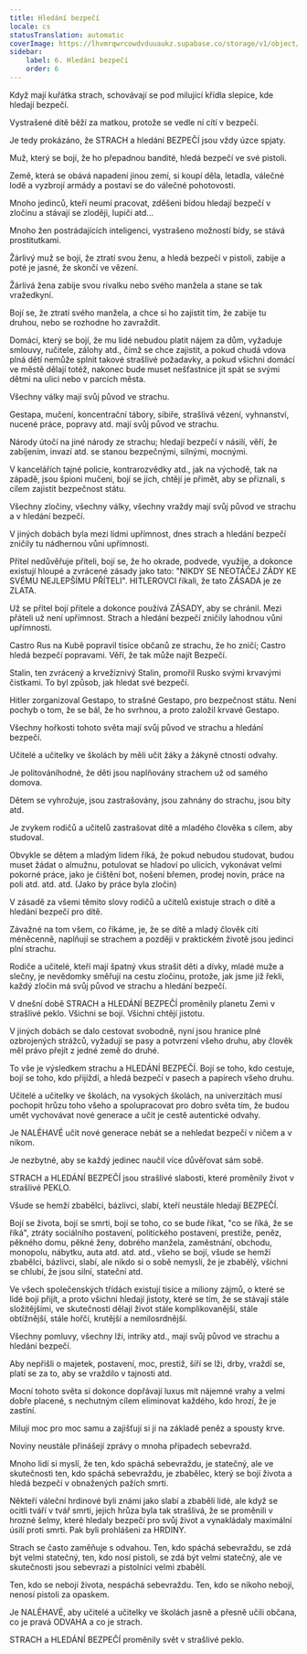 ```yaml
---
title: Hledání bezpečí
locale: cs
statusTranslation: automatic
coverImage: https://lhvmrqwrcowdvduuaukz.supabase.co/storage/v1/object/public/strapi-uploads/small_cover-educacion-fundamental.webp-2d51a7828a2b1309555be27f7e2a61a0.webp
sidebar:
    label: 6. Hledání bezpečí
    order: 6
---
```

Když mají kuřátka strach, schovávají se pod milující křídla slepice, kde hledají bezpečí.

Vystrašené dítě běží za matkou, protože se vedle ní cítí v bezpečí.

Je tedy prokázáno, že STRACH a hledání BEZPEČÍ jsou vždy úzce spjaty.

Muž, který se bojí, že ho přepadnou bandité, hledá bezpečí ve své pistoli.

Země, která se obává napadení jinou zemí, si koupí děla, letadla, válečné lodě a vyzbrojí armády a postaví se do válečné pohotovosti.

Mnoho jedinců, kteří neumí pracovat, zděšeni bídou hledají bezpečí v zločinu a stávají se zloději, lupiči atd...

Mnoho žen postrádajících inteligenci, vystrašeno možností bídy, se stává prostitutkami.

Žárlivý muž se bojí, že ztratí svou ženu, a hledá bezpečí v pistoli, zabije a poté je jasné, že skončí ve vězení.

Žárlivá žena zabije svou rivalku nebo svého manžela a stane se tak vražedkyní.

Bojí se, že ztratí svého manžela, a chce si ho zajistit tím, že zabije tu druhou, nebo se rozhodne ho zavraždit.

Domácí, který se bojí, že mu lidé nebudou platit nájem za dům, vyžaduje smlouvy, ručitele, zálohy atd., čímž se chce zajistit, a pokud chudá vdova plná dětí nemůže splnit takové strašlivé požadavky, a pokud všichni domácí ve městě dělají totéž, nakonec bude muset nešťastnice jít spát se svými dětmi na ulici nebo v parcích města.

Všechny války mají svůj původ ve strachu.

Gestapa, mučení, koncentrační tábory, sibiře, strašlivá vězení, vyhnanství, nucené práce, popravy atd. mají svůj původ ve strachu.

Národy útočí na jiné národy ze strachu; hledají bezpečí v násilí, věří, že zabíjením, invazí atd. se stanou bezpečnými, silnými, mocnými.

V kancelářích tajné policie, kontrarozvědky atd., jak na východě, tak na západě, jsou špioni mučeni, bojí se jich, chtějí je přimět, aby se přiznali, s cílem zajistit bezpečnost státu.

Všechny zločiny, všechny války, všechny vraždy mají svůj původ ve strachu a v hledání bezpečí.

V jiných dobách byla mezi lidmi upřímnost, dnes strach a hledání bezpečí zničily tu nádhernou vůni upřímnosti.

Přítel nedůvěřuje příteli, bojí se, že ho okrade, podvede, využije, a dokonce existují hloupé a zvrácené zásady jako tato: "NIKDY SE NEOTÁČEJ ZÁDY KE SVÉMU NEJLEPŠÍMU PŘÍTELI". HITLEROVCI říkali, že tato ZÁSADA je ze ZLATA.

Už se přítel bojí přítele a dokonce používá ZÁSADY, aby se chránil. Mezi přáteli už není upřímnost. Strach a hledání bezpečí zničily lahodnou vůni upřímnosti.

Castro Rus na Kubě popravil tisíce občanů ze strachu, že ho zničí; Castro hledá bezpečí popravami. Věří, že tak může najít Bezpečí.

Stalin, ten zvrácený a krvežíznivý Stalin, promořil Rusko svými krvavými čistkami. To byl způsob, jak hledat své bezpečí.

Hitler zorganizoval Gestapo, to strašné Gestapo, pro bezpečnost státu. Není pochyb o tom, že se bál, že ho svrhnou, a proto založil krvavé Gestapo.

Všechny hořkosti tohoto světa mají svůj původ ve strachu a hledání bezpečí.

Učitelé a učitelky ve školách by měli učit žáky a žákyně ctnosti odvahy.

Je politováníhodné, že děti jsou naplňovány strachem už od samého domova.

Dětem se vyhrožuje, jsou zastrašovány, jsou zahnány do strachu, jsou bity atd.

Je zvykem rodičů a učitelů zastrašovat dítě a mladého člověka s cílem, aby studoval.

Obvykle se dětem a mladým lidem říká, že pokud nebudou studovat, budou muset žádat o almužnu, potulovat se hladoví po ulicích, vykonávat velmi pokorné práce, jako je čištění bot, nošení břemen, prodej novin, práce na poli atd. atd. atd. (Jako by práce byla zločin)

V zásadě za všemi těmito slovy rodičů a učitelů existuje strach o dítě a hledání bezpečí pro dítě.

Závažné na tom všem, co říkáme, je, že se dítě a mladý člověk cítí méněcenně, naplňují se strachem a později v praktickém životě jsou jedinci plní strachu.

Rodiče a učitelé, kteří mají špatný vkus strašit děti a dívky, mladé muže a slečny, je nevědomky směřují na cestu zločinu, protože, jak jsme již řekli, každý zločin má svůj původ ve strachu a hledání bezpečí.

V dnešní době STRACH a HLEDÁNÍ BEZPEČÍ proměnily planetu Zemi v strašlivé peklo. Všichni se bojí. Všichni chtějí jistotu.

V jiných dobách se dalo cestovat svobodně, nyní jsou hranice plné ozbrojených strážců, vyžadují se pasy a potvrzení všeho druhu, aby člověk měl právo přejít z jedné země do druhé.

To vše je výsledkem strachu a HLEDÁNÍ BEZPEČÍ. Bojí se toho, kdo cestuje, bojí se toho, kdo přijíždí, a hledá bezpečí v pasech a papírech všeho druhu.

Učitelé a učitelky ve školách, na vysokých školách, na univerzitách musí pochopit hrůzu toho všeho a spolupracovat pro dobro světa tím, že budou umět vychovávat nové generace a učit je cestě autentické odvahy.

Je NALÉHAVÉ učit nové generace nebát se a nehledat bezpečí v ničem a v nikom.

Je nezbytné, aby se každý jedinec naučil více důvěřovat sám sobě.

STRACH a HLEDÁNÍ BEZPEČÍ jsou strašlivé slabosti, které proměnily život v strašlivé PEKLO.

Všude se hemží zbabělci, bázlivci, slabí, kteří neustále hledají BEZPEČÍ.

Bojí se života, bojí se smrti, bojí se toho, co se bude říkat, "co se říká, že se říká", ztráty sociálního postavení, politického postavení, prestiže, peněz, pěkného domu, pěkné ženy, dobrého manžela, zaměstnání, obchodu, monopolu, nábytku, auta atd. atd. atd., všeho se bojí, všude se hemží zbabělci, bázlivci, slabí, ale nikdo si o sobě nemyslí, že je zbabělý, všichni se chlubí, že jsou silní, stateční atd.

Ve všech společenských třídách existují tisíce a miliony zájmů, o které se lidé bojí přijít, a proto všichni hledají jistoty, které se tím, že se stávají stále složitějšími, ve skutečnosti dělají život stále komplikovanější, stále obtížnější, stále hořčí, krutější a nemilosrdnější.

Všechny pomluvy, všechny lži, intriky atd., mají svůj původ ve strachu a hledání bezpečí.

Aby nepřišli o majetek, postavení, moc, prestiž, šíří se lži, drby, vraždí se, platí se za to, aby se vraždilo v tajnosti atd.

Mocní tohoto světa si dokonce dopřávají luxus mít nájemné vrahy a velmi dobře placené, s nechutným cílem eliminovat každého, kdo hrozí, že je zastíní.

Milují moc pro moc samu a zajišťují si ji na základě peněz a spousty krve.

Noviny neustále přinášejí zprávy o mnoha případech sebevražd.

Mnoho lidí si myslí, že ten, kdo spáchá sebevraždu, je statečný, ale ve skutečnosti ten, kdo spáchá sebevraždu, je zbabělec, který se bojí života a hledá bezpečí v obnažených pažích smrti.

Někteří váleční hrdinové byli známi jako slabí a zbabělí lidé, ale když se ocitli tváří v tvář smrti, jejich hrůza byla tak strašlivá, že se proměnili v hrozné šelmy, které hledaly bezpečí pro svůj život a vynakládaly maximální úsilí proti smrti. Pak byli prohlášeni za HRDINY.

Strach se často zaměňuje s odvahou. Ten, kdo spáchá sebevraždu, se zdá být velmi statečný, ten, kdo nosí pistoli, se zdá být velmi statečný, ale ve skutečnosti jsou sebevrazi a pistolníci velmi zbabělí.

Ten, kdo se nebojí života, nespáchá sebevraždu. Ten, kdo se nikoho nebojí, nenosí pistoli za opaskem.

Je NALÉHAVÉ, aby učitelé a učitelky ve školách jasně a přesně učili občana, co je pravá ODVAHA a co je strach.

STRACH a HLEDÁNÍ BEZPEČÍ proměnily svět v strašlivé peklo.

